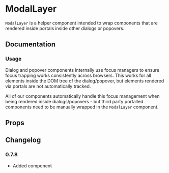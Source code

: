 
# ModalLayer

`ModalLayer` is a helper component intended to wrap components that are rendered inside portals inside other dialogs or popovers.

## Documentation

### Usage

Dialog and popover components internally use focus managers to ensure focus trapping works consistently across browsers. This works for all elements inside the DOM tree of the dialog/popover, but elements rendered via portals are not automatically tracked.

All of our components automatically handle this focus management when being rendered inside dialogs/popovers - but third party portalled components need to be manually wrapped in the `ModalLayer` component.

<Demo component={Usage} />

## Props

<PropsTable component={ModalLayer} />

## Changelog

### 0.7.8

- Added component
